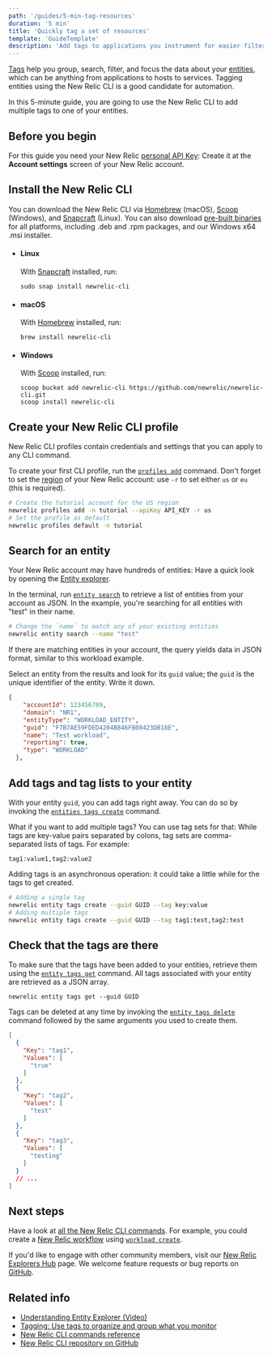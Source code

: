 ```yaml
---
path: '/guides/5-min-tag-resources'
duration: '5 min'
title: 'Quickly tag a set of resources'
template: 'GuideTemplate'
description: 'Add tags to applications you instrument for easier filtering and organization.'
---
```


<Intro>

[Tags](https://docs.newrelic.com/docs/new-relic-one/use-new-relic-one/core-concepts/tagging-use-tags-organize-group-what-you-monitor) help you group, search, filter, and focus the data about your [entities](https://docs.newrelic.com/docs/new-relic-one/use-new-relic-one/core-concepts/what-entity-new-relic), which can be anything from applications to hosts to services. Tagging entities using the New Relic CLI is a good candidate for automation.

In this 5-minute guide, you are going to use the New Relic CLI to add multiple tags to one of your entities.

</Intro>

## Before you begin

For this guide you need your New Relic [personal API Key](https://docs.newrelic.com/docs/apis/get-started/intro-apis/types-new-relic-api-keys#personal-api-key): Create it at the **Account settings** screen of your New Relic account.

<Steps>
<Step>

## Install the New Relic CLI

You can download the New Relic CLI via [Homebrew](https://brew.sh/) (macOS), [Scoop](https://scoop.sh/) (Windows), and [Snapcraft](https://snapcraft.io/) (Linux). You can also download [pre-built binaries](https://github.com/newrelic/newrelic-cli/releases) for all platforms, including .deb and .rpm packages, and our Windows x64 .msi installer.

* #### Linux

    With [Snapcraft](https://snapcraft.io/) installed, run:

    `sudo snap install newrelic-cli`

* #### macOS

    With [Homebrew](https://brew.sh/) installed, run:

    `brew install newrelic-cli`

* #### Windows

    With [Scoop](https://scoop.sh/) installed, run:

    `scoop bucket add newrelic-cli https://github.com/newrelic/newrelic-cli.git`<br />
    `scoop install newrelic-cli`

</Step><Step>

## Create your New Relic CLI profile 

New Relic CLI profiles contain credentials and settings that you can apply to any CLI command.

To create your first CLI profile, run the [`profiles add`](https://github.com/newrelic/newrelic-cli/blob/master/docs/cli/newrelic_profile_add.md) command. Don't forget to set the [region](https://docs.newrelic.com/docs/using-new-relic/welcome-new-relic/get-started/our-eu-us-region-data-centers) of your New Relic account: use `-r` to set either `us` or `eu` (this is required).

```bash lineNumbers=false
# Create the tutorial account for the US region
newrelic profiles add -n tutorial --apiKey API_KEY -r us
# Set the profile as default
newrelic profiles default -n tutorial
```

</Step><Step>

## Search for an entity

Your New Relic account may have hundreds of entities: Have a quick look by opening the [Entity explorer](https://docs.newrelic.com/docs/new-relic-one/use-new-relic-one/ui-data/new-relic-one-entity-explorer-view-performance-across-apps-services-hosts).

In the terminal, run [`entity search`](https://github.com/newrelic/newrelic-cli/blob/master/docs/cli/newrelic_entity_search.md) to retrieve a list of entities from your account as JSON. In the example, you're searching for all entities with "test" in their name.

```bash lineNumbers=false
# Change the `name` to match any of your existing entities
newrelic entity search --name "test" 
```

</Step><Step>

If there are matching entities in your account, the query yields data in JSON format, similar to this workload example.

Select an entity from the results and look for its `guid` value; the `guid` is the unique identifier of the entity. Write it down.

```json lineNumbers=false copy=false
{
    "accountId": 123456789,
    "domain": "NR1",
    "entityType": "WORKLOAD_ENTITY",
    "guid": "F7B7AE59FDED4204B846FB08423DB18E",
    "name": "Test workload",
    "reporting": true,
    "type": "WORKLOAD"
  },
```
</Step><Step>

## Add tags and tag lists to your entity

With your entity `guid`, you can add tags right away. You can do so by invoking the [`entities tags create`](https://github.com/newrelic/newrelic-cli/blob/master/docs/cli/newrelic_entity_tags_create.md) command. 

What if you want to add multiple tags? You can use tag sets for that: While tags are key-value pairs separated by colons, tag sets are comma-separated lists of tags. For example:

`tag1:value1,tag2:value2`

<Important>Adding tags is an asynchronous operation: it could take a little while for the tags to get created.</Important>

```bash lineNumbers=false
# Adding a single tag
newrelic entity tags create --guid GUID --tag key:value
# Adding multiple tags
newrelic entity tags create --guid GUID --tag tag1:test,tag2:test
```
</Step><Step>

## Check that the tags are there

To make sure that the tags have been added to your entities, retrieve them using the [`entity tags get`](https://github.com/newrelic/newrelic-cli/blob/master/docs/cli/newrelic_entity_tags_get.md) command. All tags associated with your entity are retrieved as a JSON array.

`newrelic entity tags get --guid GUID`

<Tip>

Tags can be deleted at any time by invoking the [`entity tags delete`](https://github.com/newrelic/newrelic-cli/blob/master/docs/cli/newrelic_entity_tags_delete.md) command followed by the same arguments you used to create them.

</Tip>


```json lineNumbers=false
[
  {
    "Key": "tag1",
    "Values": [
      "true"
    ]
  },
  {
    "Key": "tag2",
    "Values": [
      "test"
    ]
  },
  {
    "Key": "tag3",
    "Values": [
      "testing"
    ]
  }
  // ...
]
```
</Step></Steps>

## Next steps

Have a look at [all the New Relic CLI commands](https://github.com/newrelic/newrelic-cli/blob/master/docs/cli/newrelic.md). For example, you could create a [New Relic workflow](https://docs.newrelic.com/docs/new-relic-one/use-new-relic-one/core-concepts/new-relic-one-workloads-isolate-resolve-incidents-faster) using [`workload create`](https://github.com/newrelic/newrelic-cli/blob/master/docs/cli/newrelic_workload_create.md).

If you'd like to engage with other community members, visit our [New Relic Explorers Hub](https://discuss.newrelic.com/c/build-on-new-relic/developer-toolkit) page. We welcome feature requests or bug reports on [GitHub](https://github.com/newrelic/newrelic-cli).

## Related info

- [Understanding Entity Explorer (Video)](https://www.youtube.com/watch?v=IGZQup8ZEmE)
- [Tagging: Use tags to organize and group what you monitor](https://docs.newrelic.com/docs/new-relic-one/use-new-relic-one/core-concepts/tagging-use-tags-organize-group-what-you-monitor)
- [New Relic CLI commands reference](https://github.com/newrelic/newrelic-cli/blob/master/docs/cli/newrelic.md)
- [New Relic CLI repository on GitHub](https://github.com/newrelic/newrelic-cli)

